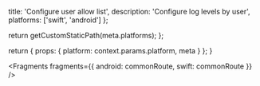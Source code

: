 
  title: 'Configure user allow list',
  description: 'Configure log levels by user',
  platforms: ['swift', 'android']
};

  return getCustomStaticPath(meta.platforms);
};

  return {
    props: {
      platform: context.params.platform,
      meta
    }
  };
}


<Fragments
  fragments={{
    android: commonRoute,
    swift: commonRoute
  }}
/>
